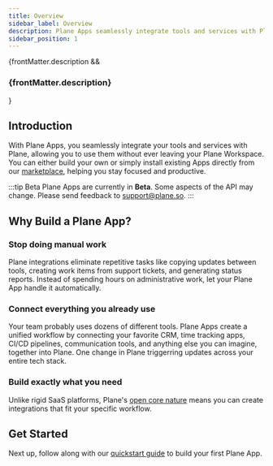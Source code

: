```yaml
---
title: Overview
sidebar_label: Overview
description: Plane Apps seamlessly integrate tools and services with Plane, enhancing your productivity.
sidebar_position: 1
---
```


{frontMatter.description && <h3 class="description">{frontMatter.description}</h3>}

## Introduction

With Plane Apps, you seamlessly integrate your tools and services with
Plane, allowing you to use them without ever leaving your Plane Workspace. You
can either build your own or simply install existing Apps directly from our
[marketplace](https://plane.so/marketplace/integrations), helping you stay
focused and productive.

:::tip Beta
Plane Apps are currently in **Beta**. Some aspects of the API may change. Please
send feedback to support@plane.so.
:::

## Why Build a Plane App?

### Stop doing manual work

Plane integrations eliminate repetitive tasks like copying updates between
tools, creating work items from support tickets, and generating status reports.
Instead of spending hours on administrative work, let your Plane App handle it
automatically.

### Connect everything you already use

Your team probably uses dozens of different tools. Plane Apps create a unified
workflow by connecting your favorite CRM, time tracking apps, CI/CD pipelines,
communication tools, and anything else you can imagine, together into Plane. One
change in Plane triggerring updates across your entire tech stack.

### Build exactly what you need

Unlike rigid SaaS platforms, Plane's [open core nature](https://plane.so/open-source) means you can create
integrations that fit your specific workflow.

## Get Started

Next up, follow along with our [quickstart guide](/apps/quickstart) to build your first Plane App.
